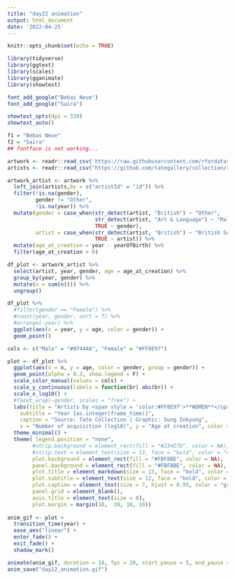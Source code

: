 ```yaml
---
title: "day22 animation"
output: html_document
date: '2022-04-25'
---
```


```r
knitr::opts_chunk$set(echo = TRUE)
```

```r
library(tidyverse)
library(ggtext)
library(scales)
library(gganimate)
library(showtext)

font_add_google("Bebas Neue")
font_add_google("Saira")

showtext_opts(dpi = 320)
showtext_auto()

f1 = "Bebas Neue"
f2 = "Saira"
## fontface is not working...
```

```r
artwork <- readr::read_csv('https://raw.githubusercontent.com/rfordatascience/tidytuesday/master/data/2021/2021-01-12/artwork.csv')
artists <- readr::read_csv("https://github.com/tategallery/collection/raw/master/artist_data.csv")
```

```r
artwork_artist <- artwork %>% 
  left_join(artists,by = c("artistId" = "id")) %>% 
  filter(!is.na(gender), 
         gender != "Other",
         !is.na(year)) %>% 
  mutate(gender = case_when(str_detect(artist, "British") ~ "Other",
                            str_detect(artist, "Art & Language") ~ "Male",
                            TRUE ~ gender),
         artist = case_when(str_detect(artist, "British") ~ "British School",
                            TRUE ~ artist)) %>% 
  mutate(age_at_creation = year - yearOfBirth) %>% 
  filter(age_at_creation > 0)
```

```r
df_plot <- artwork_artist %>% 
  select(artist, year, gender, age = age_at_creation) %>% 
  group_by(year, gender) %>% 
  mutate(n = sum(n())) %>% 
  ungroup()

df_plot %>% 
  #filter(gender == "Female") %>% 
  #count(year, gender, sort = T) %>% 
  #arrange(-year) %>% 
  ggplot(aes(x = year, y = age, color = gender)) +
  geom_point()
```

```r
cols <- c("Male" = "#07444A", "Female" = "#FF8E97")

plot <- df_plot %>%  
  ggplot(aes(x = n, y = age, color = gender, group = gender)) +
  geom_point(alpha = 0.3, show.legend = F) +
  scale_color_manual(values = cols) +
  scale_y_continuous(labels = function(br) abs(br)) +
  scale_x_log10() +
  #facet_wrap(~gender, scales = "free") +
  labs(title = "Artists by <span style = 'color:#FF8E97'>**WOMEN**</span> and <span style = 'color:#07444A'>**MEN**</span> in Tate Art Museum Collection",
    subtitle = "Year {as.integer(frame_time)}",
    caption = "Source: Tate Collection | Graphic: Sung Inkyung",
    x = "Number of acquisition (log10)", y = "Age at creation", color = "") +
  theme_minimal() +
  theme( legend.position = "none",
        #strip.background = element_rect(fill = "#234E7D", color = NA),
        #strip.text = element_text(size = 13, face = "bold", color = "#FBF8BE"),
        plot.background = element_rect(fill = "#FBF8BE", color = NA), 
        panel.background = element_rect(fill = "#FBF8BE", color = NA), 
        plot.title = element_markdown(size = 13, face = "bold", color = "gray10"),
        plot.subtitle = element_text(size = 12, face = "bold", color = "gray10"),
        plot.caption = element_text(size = 7, hjust = 0.95, color = "gray45", margin = margin(t = 15)),
        panel.grid = element_blank(), 
        axis.title = element_text(size = 8),
        plot.margin = margin(10,  10, 10, 10)) 
  
anim_gif <- plot + 
  transition_time(year) +
  ease_aes("linear") +
  enter_fade() +
  exit_fade() +
  shadow_mark()

animate(anim_gif, duration = 10, fps = 20, start_pause = 5, end_pause = 10, width = 15, height= 11, units = "cm", res = 150)
anim_save("day22_animation.gif")
```

